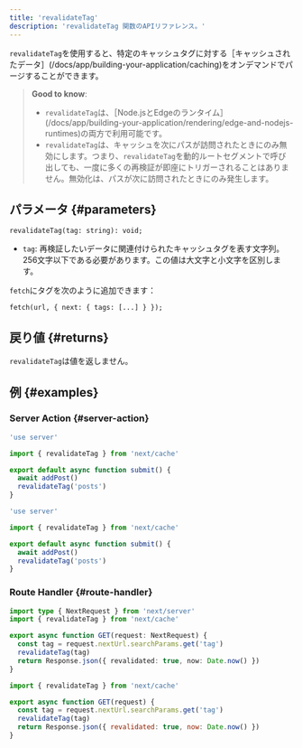 ```yaml
---
title: 'revalidateTag'
description: 'revalidateTag 関数のAPIリファレンス。'
---
```


`revalidateTag`を使用すると、特定のキャッシュタグに対する［キャッシュされたデータ］(/docs/app/building-your-application/caching)をオンデマンドでパージすることができます。

> **Good to know**:
>
> - `revalidateTag`は、［Node.jsとEdgeのランタイム］(/docs/app/building-your-application/rendering/edge-and-nodejs-runtimes)の両方で利用可能です。
> - `revalidateTag`は、キャッシュを次にパスが訪問されたときにのみ無効にします。つまり、`revalidateTag`を動的ルートセグメントで呼び出しても、一度に多くの再検証が即座にトリガーされることはありません。無効化は、パスが次に訪問されたときにのみ発生します。

## パラメータ {#parameters}

```tsx
revalidateTag(tag: string): void;
```

- `tag`: 再検証したいデータに関連付けられたキャッシュタグを表す文字列。256文字以下である必要があります。この値は大文字と小文字を区別します。

`fetch`にタグを次のように追加できます：

```tsx
fetch(url, { next: { tags: [...] } });
```

## 戻り値 {#returns}

`revalidateTag`は値を返しません。

## 例 {#examples}

### Server Action {#server-action}

<Tabs>
<TabItem value="ts" label="TypeScript">

```ts title="app/actions.ts" switcher
'use server'

import { revalidateTag } from 'next/cache'

export default async function submit() {
  await addPost()
  revalidateTag('posts')
}
```

</TabItem>
<TabItem value="js" label="JavaScript">

```js title="app/actions.js" switcher
'use server'

import { revalidateTag } from 'next/cache'

export default async function submit() {
  await addPost()
  revalidateTag('posts')
}
```

</TabItem>
</Tabs>

### Route Handler {#route-handler}

<Tabs>
<TabItem value="ts" label="TypeScript">

```ts title="app/api/revalidate/route.ts" switcher
import type { NextRequest } from 'next/server'
import { revalidateTag } from 'next/cache'

export async function GET(request: NextRequest) {
  const tag = request.nextUrl.searchParams.get('tag')
  revalidateTag(tag)
  return Response.json({ revalidated: true, now: Date.now() })
}
```

</TabItem>
<TabItem value="js" label="JavaScript">

```js title="app/api/revalidate/route.js" switcher
import { revalidateTag } from 'next/cache'

export async function GET(request) {
  const tag = request.nextUrl.searchParams.get('tag')
  revalidateTag(tag)
  return Response.json({ revalidated: true, now: Date.now() })
}
```

</TabItem>
</Tabs>
